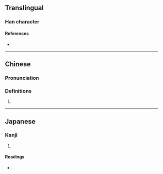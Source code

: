 {{character info}}
==Translingual==

===Han character===
{{Han char|rn=75|rad=木|as=08|sn=12|four=42914|canj=DHJM|ids=⿰木垂}}

====References====
* {{Han ref|kx=0534.150|dkj=14978|dj=0922.110|hdz=21232.130|uh=68F0|ud=26864|bh=DDDE|bd=56798}}

----

==Chinese==
{{zh-forms}}

===Pronunciation===
{{zh-pron
|m=chuí
|m-s=
|dg=
|c=zeoi1,ceoi4
|c-t=
|g=
|h=pfs=
|j=
|mb=
|md=
|mn=
|mn-t=
|w=
|x=
|mc=y
|oc=y
|cat=n
}}

===Definitions===
{{zh-hanzi}}

# {{rfdef|zh}}

----

==Japanese==

===Kanji===
{{ja-kanji|grade=|rs=木08}}

# {{rfdef|ja|sort=木08}}

====Readings====
* {{ja-readings|on=[[そい]] (soi), [[た]] (ta)|kun=[[しえ]] (shie)}}